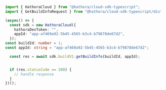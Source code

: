```typescript GetBuildInfo.ts
import { HathoraCloud } from "@hathora/cloud-sdk-typescript";
import { GetBuildInfoRequest } from "@hathora/cloud-sdk-typescript/dist/sdk/models/operations";

(async() => {
  const sdk = new HathoraCloud({
    hathoraDevToken: "",
    appId: "app-af469a92-5b45-4565-b3c4-b79878de67d2",
  });
const buildId: number = 1;
const appId: string = "app-af469a92-5b45-4565-b3c4-b79878de67d2";

  const res = await sdk.buildV1.getBuildInfo(buildId, appId);


  if (res.statusCode == 200) {
    // handle response
  }
})();
```
